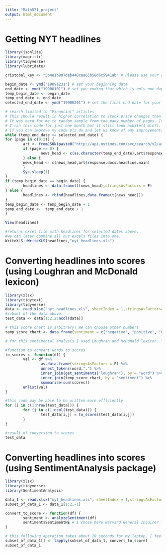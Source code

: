 ```yaml
---
title: "Math571_project"
output: html_document
---
```


# Getting NYT headlines
```r
library(jsonlite)
library(magrittr)
library(tidyverse)
library(lubridate)

cristobal_key <- "5b4e1b897deb448caa65b58d6c5941ab" # Please use your own API key. you can get it from nyt api website. 

begin_date <- ymd("19891231") # set your beginning date
end_date <- ymd("19900101") # set you ending that which is only one day apart.
temp_begin_date <- begin_date
temp_end_date <- end_date
selected_end_date <- ymd("19900201") # set the final end date for your search.

# search limited to "Financial" articles
# This should result in higher correlation to stock price changes than having articles from sports and politics, etc. 
# It was hard for me to random sample from too many number of pages. It will take forever. 
# I ran this code for just one month but it still took awhile(1 min?). It will depend on you laptop performance but we can divide our work and it will be fine. 
# If you can improve my code plz do and let us know of any improvements.  
while (temp_end_date <= selected_end_date) {
for (page in c(0:2)) {
        art <- fromJSON(paste0("http://api.nytimes.com/svc/search/v2/articlesearch.json?begin_date=",temp_begin_date,"&end_date=",temp_end_date,"&api-key=",Connor_key,"&page=",page,"&fq=news_desk:(Financial)"), flatten = TRUE) %>%  data.frame()
        if (page == 0) {
                news_head <- c(as.character(temp_end_date),art$response.docs.headline.main)
        } else {
        news_head <- c(news_head,art$response.docs.headline.main)
        }
        Sys.sleep(1)
}
if (temp_begin_date == begin_date) {               
        headlines <- data.frame(t(news_head),stringsAsFactors = F)
} else {
        headlines <- rbind(headlines,data.frame(t(news_head)))
}
temp_begin_date <- temp_begin_date + 1
temp_end_date <-  temp_end_date + 1
}

View(headlines)

#returns excel file with headlines for selected dates above. 
#we can later combine all our excels files into one. 
WriteXLS::WriteXLS(headlines,"nyt_headlines.xls")
```

# Converting headlines into scores (using Loughran and McDonald lexicon)
```r
library(xlsx)
library(tidytext)
library(tidyverse)
data <- read.xlsx("nyt_headlines.xls", sheetIndex = 1,stringsAsFactors=FALSE)
#subset of the data above.
test_data <- data[1:2,2:ncol(data)]

# this score chart is arbitrary! We can choose other numbers
temp_score_chart <- data.frame(sentiment = c("negative", "positive", "uncertainty", "litigious", "constraining", "superfluous"), scores = c(-1,1,-1,-1,-1,0), stringsAsFactors = F)

# for this sentimental analysis I used Loughran and McDonald lexicon. Their lexicon is written specifically for finance. However, we have a lot of words from headlines that are missing in their lexicon. Lexicon specialized for finance is not easy to find. 

#function to convert words to scores
to_scores <- function(df) {
        val <- df %>%
                as.data.frame(stringsAsFactors = F) %>%
                unnest_tokens(word,".") %>%
                inner_join(get_sentiments("loughran"), by = "word") %>%
                inner_join(temp_score_chart, by = "sentiment") %>%
                summarise(sum(scores))
        unlist(val)
}

#this code may be able to be written more efficiently. 
for (i in c(1:nrow(test_data))) {
        for (j in c(1:ncol(test_data))) {
                test_data[i,j] = to_scores(test_data[i,j])
        }
}

#result of conversion to scores
test_data
```

# Converting headlines into scores (using SentimentAnalysis package)
```r
library(xlsx)
library(tidyverse)
library(SentimentAnalysis)

data_1 <- read.xlsx("nyt_headlines.xls", sheetIndex = 1,stringsAsFactors=FALSE)
subset_of_data_1 <- data_1[1:2,-1]

convert_to_score <- function(df) {
        sentiment <- analyzeSentiment(df)
        sentiment$SentimentHE # I chose here Harvard General Inquirer lexicon but you can also choose other lexicons. There are I think 3 other ones including Loughran and McDonald lexicon
}

# this following operation takes about 20 seconds for my laptop. I feel like it takes little too long. 
subset_of_data_1[] <- lapply(subset_of_data_1, convert_to_score)
subset_of_data_1
```


